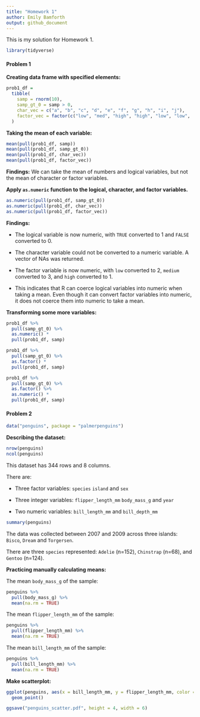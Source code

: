 ```yaml
---
title: "Homework 1"
author: Emily Bamforth
output: github_document
---
```


This is my solution for Homework 1.

```r
library(tidyverse)
```

#### Problem 1

**Creating data frame with specified elements:**

```r
prob1_df =
  tibble(
    samp = rnorm(10),
    samp_gt_0 = samp > 0,
    char_vec = c("a", "b", "c", "d", "e", "f", "g", "h", "i", "j"),
    factor_vec = factor(c("low", "med", "high", "high", "low", "low",         "med", "high", "med", "med"))
  )
```

**Taking the mean of each variable:**

```r
mean(pull(prob1_df, samp))
mean(pull(prob1_df, samp_gt_0))
mean(pull(prob1_df, char_vec))
mean(pull(prob1_df, factor_vec))
```

**Findings:** We can take the mean of numbers and logical variables, but not the mean of character or factor variables.

**Apply `as.numeric` function to the logical, character, and factor variables.**

```r
as.numeric(pull(prob1_df, samp_gt_0))
as.numeric(pull(prob1_df, char_vec))
as.numeric(pull(prob1_df, factor_vec))
```

**Findings:**

* The logical variable is now numeric, with `TRUE` converted to 1 and `FALSE` converted to 0.

* The character variable could not be converted to a numeric variable. A vector of NAs was returned.

* The factor variable is now numeric, with `low` converted to 2, `medium` converted to 3, and `high` converted to 1.

* This indicates that R can coerce logical variables into numeric when taking a mean. Even though it can convert factor variables into numeric, it does not coerce them into numeric to take a mean.

**Transforming some more variables:**

```r

prob1_df %>% 
  pull(samp_gt_0) %>% 
  as.numeric() *
  pull(prob1_df, samp)

prob1_df %>% 
  pull(samp_gt_0) %>% 
  as.factor() *
  pull(prob1_df, samp)

prob1_df %>%
  pull(samp_gt_0) %>%
  as.factor() %>% 
  as.numeric() * 
  pull(prob1_df, samp)

```

#### Problem 2

```r
data("penguins", package = "palmerpenguins")
```

**Describing the dataset:**

```r
nrow(penguins)
ncol(penguins)
```

This dataset has 344 rows and 8 columns.

There are:

* Three factor variables:
`species` `island` and `sex`

* Three integer variables:
`flipper_length_mm` `body_mass_g` and `year`

* Two numeric variables:
`bill_length_mm` and `bill_depth_mm`

```r
summary(penguins)
```

The data was collected between 2007 and 2009 across three islands: `Bisco`, `Dream` and `Torgersen`.

There are three `species` represented: `Adelie` (n=152), `Chinstrap` (n=68), and `Gentoo` (n=124).

**Practicing manually calculating means:**

The mean `body_mass_g` of the sample:

```r
penguins %>% 
  pull(body_mass_g) %>%
  mean(na.rm = TRUE)
```

The mean `flipper_length_mm` of the sample:

```r
penguins %>% 
  pull(flipper_length_mm) %>%
  mean(na.rm = TRUE)
```

The mean `bill_length_mm` of the sample:

```r
penguins %>% 
  pull(bill_length_mm) %>%
  mean(na.rm = TRUE)
```


**Make scatterplot:**
```r
ggplot(penguins, aes(x = bill_length_mm, y = flipper_length_mm, color = species)) +
  geom_point()

ggsave("penguins_scatter.pdf", height = 4, width = 6)
```










